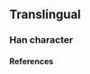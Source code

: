 {{character info/new}}
==Translingual==

===Han character===
{{Han char|rn=5|rad=乙|as=04|sn=5|four=|canj=YKN|ids=⿱文乙}}

====References====
{{Han ref|kx=0084.101|uh=340E}}
